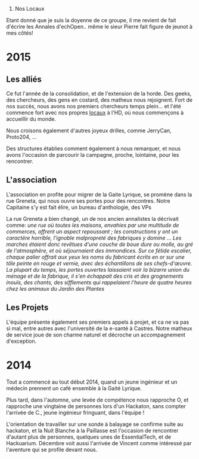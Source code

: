 # Nos Locaux


Etant donné que je suis la doyenne de ce groupe, il me revient de fait d'écrire les Annales d'echOpen.. même le sieur Pierre fait figure de jeunot à mes côtés!

= 2015 =

== Les alliés ==

Ce fut l'année de la consolidation, et de l'extension de la horde. Des geeks, des chercheurs, des gens en costard, des matheux nous rejoignent. Fort de nos succès, nous avons nos premiers chercheurs temps plein... et l'été commence fort avec nos propres [[Nos Locaux|locaux]] à l'HD, où nous commençons à accueillir du monde.

Nous croisons également d'autres joyeux drilles, comme JerryCan, Proto204, ...

Des structures établies comment également à nous remarquer, et nous avons l'occasion de parcourir la campagne, proche, lointaine, pour les rencontrer.
 

== L'association ==

L'association en profite pour migrer de la Gaite Lyrique, se promène dans la rue Greneta, qui nous ouvre ses portes pour des rencontres. 
Notre Capitaine s'y est fait élire, un bureau d'anthologie, des VPs

La rue Greneta a bien changé, un de nos ancien annalistes la décrivait comme:
''une rue où toutes les maisons, envahies par une multitude de commerces, offrent un aspect repoussant ; les constructions y ont un caractère horrible, l'ignoble malpropreté des fabriques y domine ... Les marches étaient donc revêtues d'une couche de boue dure ou molle, au gré de l'atmosphère, et où séjournaient des immondices. Sur ce fétide escalier, chaque palier offrait aux yeux les noms du fabricant écrits en or sur une tôle peinte en rouge et vernie, avec des échantillons de ses chefs-d'œuvre. La plupart du temps, les portes ouvertes laissaient voir la bizarre union du ménage et de la fabrique, il s'en échappait des cris et des grognements inouïs, des chants, des sifflements qui rappelaient l'heure de quatre heures chez les animaux du Jardin des Plantes''


== Les Projets ==
L'équipe présente également ses premiers appels à projet, et ca ne va pas si mal, entre autres avec l'université de la e-santé à Castres. Notre matheux de service joue de son charme naturel et décroche un accompagnement d'exception.

= 2014 =
Tout a commencé au tout début 2014, quand un jeune ingénieur et un médecin prennent un café ensemble à la Gaité Lyrique.

Plus tard, dans l'automne, une levée de compétence nous rapproche O, et rapproche une vingtaine de personnes lors d'un Hackaton, sans compter l'arrivée de C., jeune ingénieur fringuant, dans l'équipe !

L'orientation de travailler sur une sonde à balayage se confirme suite au hackaton, et la Nuit Blanche à la Paillasse est l'occasion de rencontrer d'autant plus de personnes, quelques unes de EssentialTech, et de Hackuarium. Décembre voit aussi l'arrivée de Vincent comme intéressé par l'aventure qui se profile devant nous.